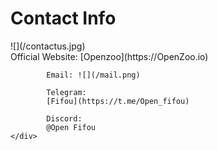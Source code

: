 # Contact Info


<div class="flex flex-row items-center" style={{flexWrap:'wrap'}}>
    <div style={{marginRight:50,marginBottom:20}}>
        ![](/contactus.jpg)
    </div>
    <div>
            Official Website:
            [Openzoo](https://OpenZoo.io)
        
            Email: ![](/mail.png)
        
            Telegram: 
            [Fifou](https://t.me/Open_fifou)
        
            Discord: 
            @Open Fifou
    </div>
</div>
